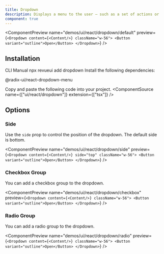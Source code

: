 ```yaml
---
title: Dropdown
description: Displays a menu to the user — such as a set of actions or functions — triggered by a button.
component: true
---
```


<ComponentPreview
  name="demos/ui/react/dropdown/default"
  preview={`<Dropdown content={<Content/>} className="w-56">
  <Button variant="outline">Open</Button>
</Dropdown>`}
/>

## Installation

<Tabs defaultValue="cli">
<TabsList>
<TabsTrigger value="cli">
CLI
</TabsTrigger>
<TabsTrigger value="manual">  
Manual
</TabsTrigger>
</TabsList>

<TabsContent value="cli">
<Bash>
<BashCommand>npx</BashCommand> revueui add dropdown
</Bash>
</TabsContent>

<TabsContent value="manual">
<Steps>
<Step className='flex items-center gap-2 mb-2'>Install the following dependencies:<SelectPackageManager/></Step>

<Bash>
<PackageManager/> <p className='flex ml-2'>@radix-ui/react-dropdown-menu</p>
</Bash>

<Step>Copy and paste the following code into your project.</Step>
<ComponentSource name={["ui/react/dropdown"]} extension={["tsx"]} />

</Steps>
</TabsContent>
</Tabs>

## Options

### Side

Use the `side` prop to control the position of the dropdown. The default side is bottom.

<ComponentPreview
  name="demos/ui/react/dropdown/side"
  preview={`<Dropdown content={<Content/>} side="top" className="w-56">
  <Button variant="outline">Open</Button>
</Dropdown>`}
/>

### Checkbox Group

You can add a checkbox group to the dropdown.

<ComponentPreview
  name="demos/ui/react/dropdown/checkbox"
  preview={`<Dropdown content={<Content/>} className="w-56">
  <Button variant="outline">Open</Button>
</Dropdown>`}
/>

### Radio Group

You can add a radio group to the dropdown.

<ComponentPreview
  name="demos/ui/react/dropdown/radio"
  preview={`<Dropdown content={<Content/>} className="w-56">
  <Button variant="outline">Open</Button>
</Dropdown>`}
/>